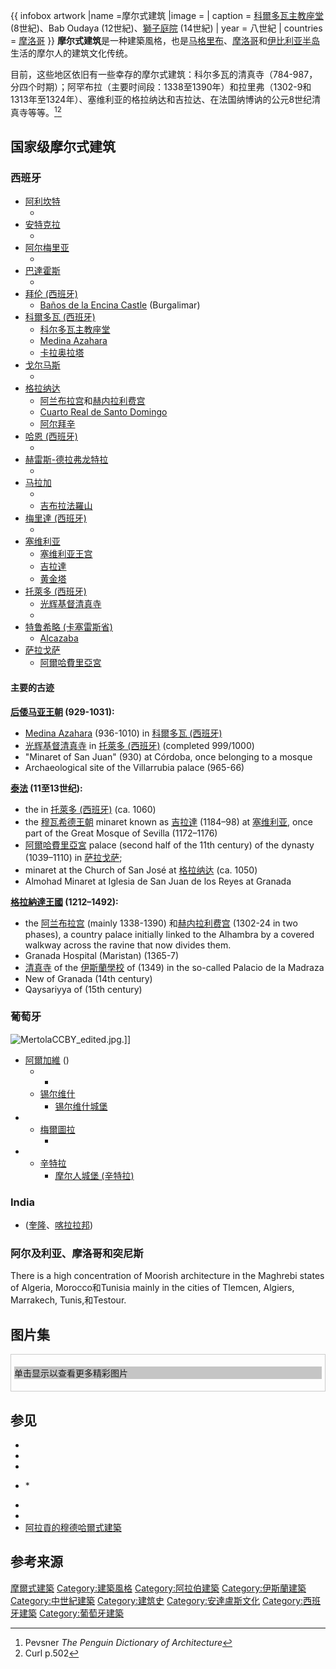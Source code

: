 {{ infobox artwork
|name =摩尔式建筑
|image = {{photomontage
|photo1a= Córdoba (5157827355).jpg
|photo2a= Bab Oudaia2.jpg
|photo3a= Pavillon Cour des Lions Alhambra Granada Spain.jpg
|size = 250
|color_border = #AAAAAA
|color = #F9F9F9
}}
| caption = [[科爾多瓦主教座堂|科爾多瓦主教座堂]](8世紀)、Bab Oudaya (12世紀)、[[獅子庭院|獅子庭院]] (14世紀)
| year = 八世紀
| countries = [[摩洛哥|摩洛哥]]
}}
'''摩尔式建筑'''是一种建築風格，也是[[马格里布|马格里布]]、[[摩洛哥|摩洛哥]]和[[伊比利亚半岛|伊比利亚半岛]]生活的摩尔人的建筑文化传统。

目前，这些地区依旧有一些幸存的摩尔式建筑：科尔多瓦的清真寺（784-987，分四个时期）；阿罕布拉（主要时间段：1338至1390年）和拉里弗（1302-9和1313年至1324年）、塞维利亚的格拉纳达和吉拉达、在法国纳博讷的公元8世纪清真寺等等。<ref name="Pev">Pevsner ''The Penguin Dictionary of Architecture''</ref><ref name="curl">Curl p.502</ref>

==国家级摩尔式建筑==

===西班牙===
* [[阿利坎特|阿利坎特]]
** {{tsl|en|Santa Bárbara Castle||Santa Bárbara Castle}}
* [[安特克拉|安特克拉]]
** {{tsl|en|Alcazaba of Antequera||Alcazaba}}
* [[阿尔梅里亚|阿尔梅里亚]]
** {{tsl|en|Alcazaba of Almería||Alcazaba}}
* [[巴達霍斯|巴達霍斯]]
** {{tsl|en|Alcazaba of Badajoz||Alcazaba}}
* [[拜伦_(西班牙)|拜伦 (西班牙)]]
** [[Baños_de_la_Encina_Castle|Baños de la Encina Castle]] (Burgalimar)
* [[科爾多瓦_(西班牙)|科爾多瓦 (西班牙)]]
** [[科尔多瓦主教座堂|科尔多瓦主教座堂]]
** [[Medina_Azahara|Medina Azahara]]
** [[卡拉奥拉塔|卡拉奥拉塔]]
* [[戈尔马斯|戈尔马斯]]
** {{tsl|en|Gormaz Castle||Gormaz Castle}}
* [[格拉纳达|格拉纳达]]
** [[阿兰布拉宫|阿兰布拉宫]]和[[赫内拉利费宫|赫内拉利费宫]]
** [[Cuarto_Real_de_Santo_Domingo|Cuarto Real de Santo Domingo]]
** [[阿尔拜辛|阿尔拜辛]]
* [[哈恩_(西班牙)|哈恩 (西班牙)]]
** {{tsl|en|Castle of Santa Catalina (Jaén)||Saint Catalina's Castle}}
* [[赫雷斯-德拉弗龙特拉|赫雷斯-德拉弗龙特拉]]
** {{tsl|en|Alcazar of Jerez de la Frontera||Alcazar}}
* [[马拉加|马拉加]]
** {{tsl|en|Alcazaba of Málaga||Alcazaba}}
** [[吉布拉法羅山|吉布拉法羅山]]
* [[梅里達_(西班牙)|梅里達 (西班牙)]]
** {{tsl|en|Alcazaba of Mérida||Alcazaba}}
* [[塞维利亚|塞维利亚]]
** [[塞维利亚王宫|塞维利亚王宫]]
** [[吉拉達|吉拉達]]
** [[黄金塔|黄金塔]]
* [[托萊多_(西班牙)|托萊多 (西班牙)]]
** [[光辉基督清真寺|光辉基督清真寺]]
** {{tsl|en|Mezquita de las Tornerías||Mezquita de las Tornerías}}
* [[特鲁希略_(卡塞雷斯省)|特鲁希略 (卡塞雷斯省)]]
** [[Alcazaba_of_Trujillo|Alcazaba]]
* [[萨拉戈萨|萨拉戈萨]]
** [[阿爾哈費里亞宮|阿爾哈費里亞宮]]

====主要的古迹====
'''[[后倭马亚王朝|后倭马亚王朝]] (929-1031):''' 
* [[Medina_Azahara|Medina Azahara]] (936-1010) in [[科爾多瓦_(西班牙)|科爾多瓦 (西班牙)]]
* [[光辉基督清真寺|光辉基督清真寺]] in [[托萊多_(西班牙)|托萊多 (西班牙)]] (completed 999/1000)
* "Minaret of San Juan" (930) at Córdoba, once belonging to a mosque
* Archaeological site of the Villarrubia palace (965-66)

'''[[泰法|泰法]] (11至13世纪):'''
* the {{tsl|en|Mezquita de las Tornerías||Mezquita de las Tornerías}} in [[托萊多_(西班牙)|托萊多 (西班牙)]] (ca. 1060)
* the [[穆瓦希德王朝|穆瓦希德王朝]] minaret known as [[吉拉達|吉拉達]] (1184–98) at [[塞维利亚|塞维利亚]], once part of the Great Mosque of Sevilla (1172–1176)
* [[阿爾哈費里亞宮|阿爾哈費里亞宮]] palace (second half of the 11th century) of the {{tsl|en|Banu Hud||Banu Hud}} dynasty (1039–1110) in [[萨拉戈萨|萨拉戈萨]];
* minaret at the Church of San José at [[格拉纳达|格拉纳达]] (ca. 1050)
* Almohad Minaret at Iglesia de San Juan de los Reyes at Granada

'''{{tsl|en|Nasrid||Nasrid}} [[格拉納達王國|格拉納達王國]] (1212–1492):''' 
* the [[阿兰布拉宫|阿兰布拉宫]]  (mainly 1338-1390) 和[[赫内拉利费宫|赫内拉利费宫]] (1302-24 in two phases), a country palace initially linked to the Alhambra by a covered walkway across the ravine that now divides them.
* Granada Hospital (Maristan) (1365-7)
* [[清真寺|清真寺]] of the [[伊斯蘭學校|伊斯蘭學校]] of {{tsl|en|Yusuf I||Yusuf I}} (1349) in the so-called Palacio de la Madraza
* New {{tsl|en|Caravanserai||Funduq}} of Granada (14th century)
* Qaysariyya of {{tsl|en|Caravanserai||Granada}} (15th century)

===葡萄牙===
[[File:MertolaCCBY_edited.jpg|thumb]].]]

* [[阿爾加維|阿爾加維]] ({{tsl|en|Al-Garb Al-Andalus||Al-Garb Al-Andalus}})
** {{tsl|en|Paderne, Albufeira||Albufeira}}
*** {{tsl|en|Paderne Castle||Paderne Castle}}
** [[锡尔维什|锡尔维什]]
*** [[锡尔维什城堡|锡尔维什城堡]]
* {{tsl|en|Alentejo||Alentejo}}
** [[梅爾圖拉|梅爾圖拉]]
*** {{tsl|en|Igreja de Nossa Senhora da Anunciação||Mosque of Nossa Senhora da Anunciação}}
* {{tsl|en|Estremadura Province (historical)||Estremadura}}
** [[辛特拉|辛特拉]]
*** [[摩尔人城堡_(辛特拉)|摩尔人城堡 (辛特拉)]]

===India===
* {{tsl|en|Cheena Kottaram||Cheena Kottaram}} ([[奎隆|奎隆]]、[[喀拉拉邦|喀拉拉邦]])

===阿尔及利亚、摩洛哥和突尼斯===

{{main|Moroccan architecture|Moroccan Riad}}

There is a high concentration of Moorish architecture in the Maghrebi states of Algeria, Morocco和Tunisia mainly in the cities of Tlemcen, Algiers, Marrakech, Tunis,和Testour.

==图片集==
<div style="border:1px solid #ccc; padding:5px;">{{Gallery
|title= Berber Buildings
|width=170|height=140|lines=2
|File:Grande post int.jpg|[[阿爾及爾|阿爾及爾]] Building interior
|File:MoroccoMarrakech Koutoubia mosqueFromGarden1.jpg|[[马拉喀什|马拉喀什]][[库图比亚清真寺|库图比亚清真寺]]
|File:Mansourah-1.jpg|Mansourah mosque, [[特莱姆森|特莱姆森]]
|File:Marinid tombs.jpg|[[马林王朝|马林王朝]] tombs in [[非斯|非斯]]
|File:Tlemcen Patio des Zianides.jpg|{{tsl|en|Zianid||Zianid}} interior architecture

}}<div class="NavFrame" style="border:none; padding:0px; margin:0px;">
<div class="NavHead" style="background:#AAAA; padding:0px; margin:0px;">单击显示以查看更多精彩图片</div>
<div class="NavContent" style="display:none; padding:0px; margin:0px;">
{{Gallery|width=140|lines=2
|File:The Giralda Seville2C Spain.jpg|The [[吉拉達|吉拉達]], built by the Berbers in Andalus
|File:Sewilla-TorreDelOro.jpg|[[黄金塔|黄金塔]], Seville; Berber [[穆瓦希德王朝|穆瓦希德王朝]]
|File:Torre de Plata de Sevilla.JPG|[[白银塔|白银塔]], Seville, Almohad dynasty
|File:Mansourah, porte de la mosquée.jpg|Mansorah Mosque entrance
|File:Kalaa des Beni Hammad.2.jpg|{{tsl|en|Hammadid||Hammadid}} Qalaa, Algeria
|File:Medina Agadir2.jpg|[[阿加迪尔|阿加迪尔]], Medina
|File:Tin_Mal_Mosque5_(js).jpg|[[摩洛哥|摩洛哥]] mosque

|File:Béjaïa facade.jpg|Architecture of [[贝贾亚|贝贾亚]], Algeria
|File:Mechouar Tlemcen.jpg|[[特莱姆森|特莱姆森]], Algeria
|File:Adrar buildings.jpg|[[阿德拉尔_(阿尔及利亚)|阿德拉尔 (阿尔及利亚)]] buildings, Algeria
|File:Tin Mal Mosque4 (js).jpg|Mosque in Morocco
|File:Great mosque in the marine street, Algiers, Algeria-LCCN2001697814.jpg|[[阿尔及尔大清真寺|阿尔及尔大清真寺]], [[穆瓦希德王朝|穆瓦希德王朝]] -1899 picture
|File:Mzab Ghardaïa.jpg|Traditional architecture of [[盖尔达耶|盖尔达耶]], Algeria
|File:Hassan Tower 01.jpg|{{tsl|en|Hassan Tower||Hassan Tower}}, Morocco
|File:Maison mauresque à Alger.jpg|House in [[阿爾及爾|阿爾及爾]]
|File:Bab Mansour.jpg|Bab Mansour in Morocco
|File:Meknès - Estany de l'Aguedal.jpg|Agdal wall, and gardens, [[梅克内斯|梅克内斯]]
|File:Marinid tombs 1.jpg|[[马林王朝|马林王朝]] tombs
}}</div></div></div>{{clear}}

==参见==
*{{tsl|en|Berber architecture||Berber architecture}}
*{{tsl|en|Arab-Norman culture||Arab-Norman culture}}
*{{tsl|en|Islamic influences on Christian art||Islamic influences on Christian art}}
*{{tsl|en|Moorish Revival||Moorish Revival}}*
*{{tsl|en|Moroccan architecture||Moroccan architecture}}
*{{tsl|en|Mudéjar||Mudéjar}}
*[[阿拉貢的穆德哈爾式建築|阿拉貢的穆德哈爾式建築]]

==参考来源==
<references />
{{建築史}}
[[Category:摩爾式建築|]]
[[Category:建築風格|Category:建築風格]]
[[Category:阿拉伯建築|Category:阿拉伯建築]]
[[Category:伊斯蘭建築|Category:伊斯蘭建築]]
[[Category:中世紀建築|Category:中世紀建築]]
[[Category:建筑史|Category:建筑史]]
[[Category:安達盧斯文化|Category:安達盧斯文化]]
[[Category:西班牙建築|Category:西班牙建築]]
[[Category:葡萄牙建築|Category:葡萄牙建築]]